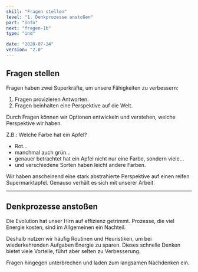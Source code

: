 ```yaml
---
skill: "Fragen stellen"
level: "1. Denkprozesse anstoßen"
part: "Info"
next: "fragen-1b"
type: "ind"

date: "2020-07-24"
version: "2.0"
---
```



<Row className="tutsegment"> 
<Col>

## Fragen stellen

Fragen haben zwei Superkräfte, um unsere Fähigkeiten zu verbessern:

1. Fragen provizieren Antworten.
2. Fragen beinhalten eine Perspektive auf die Welt.

Durch Fragen können wir Optionen entwickeln und verstehen, welche Perspektive wir haben.

Z.B.: Welche Farbe hat ein Apfel?

* Rot...
* manchmal auch grün...
* genauer betrachtet hat ein Apfel nicht nur eine Farbe, sondern viele...
* und verschiedene Sorten haben leicht andere Farben.

Wir haben anscheinend eine stark abstrahierte Perspektive auf einen reifen Supermarktapfel.
Genauso verhält es sich mit unserer Arbeit.

---

## Denkprozesse anstoßen

Die Evolution hat unser Hirn auf effizienz getrimmt.
Prozesse, die viel Energie kosten, sind im Allgemeinen ein Nachteil.

Deshalb nutzen wir häufig Routinen und Heuristiken, um bei wiederkehrenden Aufgaben Energie zu sparen.
Dieses schnelle Denken bietet viele Vorteile, führt aber selten zu Verbesserung.

Fragen hingegen unterbrechen und laden zum langsamen Nachdenken ein.

</Col>
</Row>